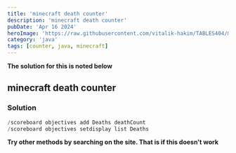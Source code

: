 ```yaml
---
title: 'minecraft death counter'
description: 'minecraft death counter'
pubDate: 'Apr 16 2024'
heroImage: 'https://raw.githubusercontent.com/vitalik-hakim/TABLES404/main/error_b/java.png'
category: 'java'
tags: [counter, java, minecraft]
---
```


**The solution for this is noted below**

## minecraft death counter

### Solution

```java
/scoreboard objectives add Deaths deathCount
/scoreboard objectives setdisplay list Deaths
```

**Try other methods by searching on the site. That is if this doesn't work**
